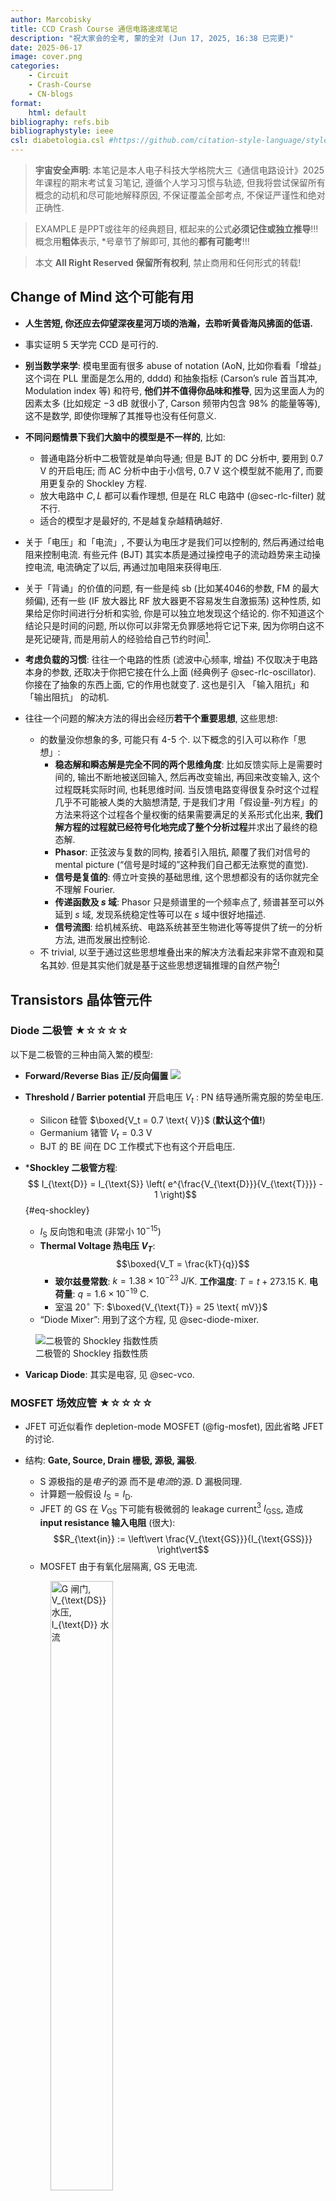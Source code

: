 ```yaml
---
author: Marcobisky
title: CCD Crash Course 通信电路速成笔记
description: "祝大家会的全考, 蒙的全对 (Jun 17, 2025, 16:38 已完更)"
date: 2025-06-17
image: cover.png
categories:
    - Circuit
    - Crash-Course
    - CN-blogs
format: 
    html: default
bibliography: refs.bib
bibliographystyle: ieee
csl: diabetologia.csl #https://github.com/citation-style-language/styles
---
```


> **宇宙安全声明**: 本笔记是本人电子科技大学格院大三《通信电路设计》2025 年课程的期末考试复习笔记, 遵循个人学习习惯与轨迹, 但我将尝试保留所有概念的动机和尽可能地解释原因, 不保证覆盖全部考点, 不保证严谨性和绝对正确性.

> EXAMPLE 是PPT或往年的经典题目, 框起来的公式**必须记住或独立推导**!!! 概念用**粗体**表示, *号章节了解即可, 其他的**都有可能考**!!!

> 本文 **All Right Reserved 保留所有权利**, 禁止商用和任何形式的转载!

## Change of Mind 这个可能有用 {#sec-change-of-mind}

- **人生苦短, 你还应去仰望深夜星河万顷的浩瀚，去聆听黄昏海风拂面的低语.**

- 事实证明 $5$ 天学完 CCD 是可行的.

- **别当数学来学**: 模电里面有很多 abuse of notation (AoN, 比如你看看「增益」这个词在 PLL 里面是怎么用的, dddd) 和抽象指标 (Carson's rule 首当其冲, Modulation index 等) 和符号, **他们并不值得你品味和推导**, 因为这里面人为的因素太多 (比如规定 $-3\text{ dB}$ 就很小了, Carson 频带内包含 $98\%$ 的能量等等), 这不是数学, 即使你理解了其推导也没有任何意义.

- **不同问题情景下我们大脑中的模型是不一样的**, 比如:
    - 普通电路分析中二极管就是单向导通; 但是 BJT 的 DC 分析中, 要用到 $0.7\text{ V}$ 的开启电压; 而 AC 分析中由于小信号, $0.7\text{ V}$ 这个模型就不能用了, 而要用更复杂的 Shockley 方程.
    - 放大电路中 $C, L$ 都可以看作理想, 但是在 RLC 电路中 (@sec-rlc-filter) 就不行.
    - 适合的模型才是最好的, 不是越复杂越精确越好.

- 关于「电压」和「电流」, 不要认为电压才是我们可以控制的, 然后再通过给电阻来控制电流. 有些元件 (BJT) 其实本质是通过操控电子的流动趋势来主动操控电流, 电流确定了以后, 再通过加电阻来获得电压.

- 关于「背诵」的价值的问题, 有一些是纯 sb (比如某4046的参数, FM 的最大频偏), 还有一些 (IF 放大器比 RF 放大器更不容易发生自激振荡) 这种性质, 如果给足你时间进行分析和实验, 你是可以独立地发现这个结论的. 你不知道这个结论只是时间的问题, 所以你可以非常无负罪感地将它记下来, 因为你明白这不是死记硬背, 而是用前人的经验给自己节约时间[^engineering].

- **考虑负载的习惯**: 往往一个电路的性质 (滤波中心频率, 增益) 不仅取决于电路本身的参数, 还取决于你把它接在什么上面 (经典例子 @sec-rlc-oscillator). 你接在了抽象的东西上面, 它的作用也就变了. 这也是引入 「输入阻抗」和 「输出阻抗」 的动机.

- 往往一个问题的解决方法的得出会经历**若干个重要思想**, 这些思想:
    - 的数量没你想象的多, 可能只有 4-5 个. 以下概念的引入可以称作「思想」:
        - **稳态解和瞬态解是完全不同的两个思维角度**: 比如反馈实际上是需要时间的, 输出不断地被送回输入, 然后再改变输出, 再回来改变输入, 这个过程既耗实际时间, 也耗思维时间. 当反馈电路变得很复杂时这个过程几乎不可能被人类的大脑想清楚, 于是我们才用「假设量-列方程」的方法来将这个过程各个量权衡的结果需要满足的关系形式化出来, **我们解方程的过程就已经符号化地完成了整个分析过程**并求出了最终的稳态解.
        - **Phasor**: 正弦波与复数的同构, 接着引入阻抗, 颠覆了我们对信号的 mental picture (“信号是时域的”这种我们自己都无法察觉的直觉).
        - **信号是复值的**: 傅立叶变换的基础思维, 这个思想都没有的话你就完全不理解 Fourier.
        - **传递函数及 $s$ 域**: Phasor 只是频谱里的一个频率点了, 频谱甚至可以外延到 $s$ 域, 发现系统稳定性等可以在 $s$ 域中很好地描述.
        - **信号流图**: 给机械系统、电路系统甚至生物进化等等提供了统一的分析方法, 进而发展出控制论.
    - 不 trivial, 以至于通过这些思想堆叠出来的解决方法看起来非常不直观和莫名其妙. 但是其实他们就是基于这些思想逻辑推理的自然产物[^math]!

[^engineering]: 有些数学家对工程学嗤之以鼻的原因本质上是对「经验主义」的怀疑.

[^math]: 这一点在纯数上尤为明显.

## Transistors 晶体管元件

### Diode 二极管 ★☆☆☆☆

以下是二极管的三种由简入繁的模型:

- **Forward/Reverse Bias 正/反向偏置**
    ![](diode-bias.jpg)

- **Threshold / Barrier potential** 开启电压 $V_t$ : PN 结导通所需克服的势垒电压.
    - Silicon 硅管 $\boxed{V_t = 0.7 \text{ V}}$ (**默认这个值!**)
    - Germanium 锗管 $V_t = 0.3 \text{ V}$
    - BJT 的 BE 间在 DC 工作模式下也有这个开启电压.

- ***Shockley 二极管方程**: $$ I_{\text{D}} = I_{\text{S}} \left( e^{\frac{V_{\text{D}}}{V_{\text{T}}}} - 1 \right)$${#eq-shockley}
    - $I_{\text{S}}$ 反向饱和电流 (非常小 $10^{-15}$)
    - **Thermal Voltage 热电压 $V_T$**: $$\boxed{V_T = \frac{kT}{q}}$$
        - **玻尔兹曼常数**: $k = 1.38 \times 10^{-23} \text{ J/K}$. **工作温度**: $T = t + 273.15 \text{ K}$. **电荷量**: $q = 1.6 \times 10^{-19} \text{ C}$.
        - 室温 $20^{\circ}$ 下: $\boxed{V_{\text{T}} = 25 \text{ mV}}$
    - "Diode Mixer": 用到了这个方程, 见 @sec-diode-mixer.

::: {.column-margin}
![二极管的 Shockley 指数性质](shockley.jpg)
:::

- **Varicap Diode**: 其实是电容, 见 @sec-vco.

### MOSFET 场效应管 ★☆☆☆☆

- JFET 可近似看作 depletion-mode MOSFET (@fig-mosfet), 因此省略 JFET 的讨论.

- 结构: **Gate, Source, Drain 栅极, 源极, 漏极**.
    - S 源极指的是*电子*的源 而不是*电流*的源. D 漏极同理.
    - 计算题一般假设 $I_{\text{S}} = I_{\text{D}}$.
    - JFET 的 GS 在 $V_{\text{GS}}$ 下可能有极微弱的 leakage current[^leakage-current] $I_{\text{GSS}}$, 造成 **input resistance 输入电阻** (很大): $$R_{\text{in}} := \left\vert \frac{V_{\text{GS}}}{I_{\text{GSS}}} \right\vert$$
    - MOSFET 由于有氧化层隔离, GS 无电流.

    ![G 闸门, $V_{\text{DS}}$ 水压, $I_{\text{D}}$ 水流](MOSFET-Water.GIF){width=50%}

[^leakage-current]: AoN, 应该记为 $I_{\text{GSL}}$ (gate-source leakage).

- MOSFET 分类:

    ![箭头 **in** 代表 n-channel](mosfet.png){#fig-mosfet}

    - **P/N channel 通道**: 根据**沟道**类型 (不是 substrate 类型!), 空穴: P channel, 电子: N channel.
    - **Depletion/Enhancement mode 耗尽/增强型**: 默认 (**GSS**, gate-source short) 闸门的状态, 导通: depletion, 不导通: enhancement (符号上断开).
    - $V_{\text{GS}}$ 控制闸门的方法是不一样的 (@fig-mosfet):
        - P-channel D Mode: 正电压 -> 吸引 n substrate 的电子 -> 中和掉 channel 的空穴 -> 截止
        - N-channel D Mode: 负电压 -> 吸引 p substrate 的空穴 -> 中和掉 channel 的电子 -> 截止
        - P-channel E Mode: 负电压 -> 排斥 n substrate 的电子 -> 增加 channel 的空穴 -> 导通
        - N-channel E Mode: 正电压 -> 排斥 p substrate 的空穴 -> 增加 channel 的电子 -> 导通
    

- 特性:
    - 以 S 源极为基准, 我们关心 $V_{\text{GS}}, V_{\text{DS}}, I_{\text{D}}$ 三者的关系 ($I_{\text{D}}$ 曲面)
    - **Q-point** (Quiescent)[^Q-point]: 静态工作点, @fig-ID-surface 上的每个点都是 Q-point.
        - 引入 Q-point 的原因是: 半导体元件在不同的输入**变化频率**下 即使输入的数值相同, 输出会有所差别. Q-point 代表这些点都是在输入变化很慢的情况下测出来的值, 即 **DC 工作点**、稳态值.
        - 所以模拟电路有必要区分 DC 和 AC 分析, 他们是不一样的.

    ![$I_{\text{D}}$ 曲面](ID-surface.png){#fig-ID-surface width=80%}

    - **Drain curve 漏极特性曲线**: 固定闸门 $V_{\text{GS}}$ 后的 水压与水流的关系.
        - **Ohmic region 欧姆区**: 相当于固定电阻. (改变闸门可以充当可变电阻)
        - **Active region 饱和区**: 水流不变了.
        - **Breakdown region 击穿区**: 水压太大, 水管坏了.
        - **Pinch-off** 对应的点是**抛物线**.

    ![Drain curve 漏极特性曲线](drain-curve.png){width=80%}

    - **Transfer curve 转移特性曲线**: 水压足够大时水流和闸门的关系 ($I_{\text{D}}$ 曲面沿 $V_{\text{DS}}$ 轴的投影).
        - **抛物线** 关系.
        - **默认饱和电流 $I_{\text{DSS}}$**: Drain to Source current with *gate* Shorted.
        - **跨导 $g_m$** (电阻的倒数): Drain curve 的斜率, 与闸门电压有关.

    ![Transfer curve 转移特性曲线](transfer-curve.png){#fig-transfer-curve width=80%}

[^Q-point]: 这是一个典型的教科书讲不明白的问题.

### BJT 三极管 ★★★★☆

> 大写表示 DC 工作模式 (e.g., $I_{\text{E}}, \beta_{\text{DC}}$), 小写表示 AC 工作模式 (e.g., $I_{\text{e}}, \beta_{\text{ac}}$). $\tilde{I}$: phasor, $i$: 瞬时值.

#### 结构 ★☆☆☆☆

::: {layout="[75,25]"}
![](BJT.png)

![](npn.gif){width=30%}
:::

- 结构: **Base, Collector, Emitter 基极, 集电极, 发射极**.

    - **npn, pnp** 两种, 因 doping 浓度不同而*不对称* ! npn 性能更好.

- 模型及可观测参数

    - **r Parameters** (resistance): $r'_e$ (**最重要**★★★★★), $r'_b, r'_c, \alpha_{\text{ac}}, \beta_{\text{ac}}$

    ![根据 $r'_b \approx 0$ 和 $r'_c \approx \infty$ 来简化模型](r-para.png){#fig-r-para width=70%}
    - **h Parameters** (hybrid): (Omitted).

#### 性质 ★★★★★ {#sec-bjt-properties}

- 特征曲线
    - 一般都在 active region 工作区
    - $I_C$ 不一定是 $I_B$ 的 $\beta_{\text{DC}}$ 倍, 在饱和区就不行 (@fig-BJT-saturation).

::: {.column-margin}
![饱和区没有放大](BJT-saturation.png){#fig-BJT-saturation}
:::

![抽象命名来了, 看看饱和区和工作区是不是你想的那样](BJT-characteristic.png){width=90%}

- AC & DC 下都有的性质:
    - 箭头代表 **总** (E) **电流** 参考方向, 不一定是实际电流方向. 三者满足 KCL: $$\boxed{ I_{\text{E}} - I_{\text{C}} - I_{\text{B}} = 0} $${#eq-kcl}

- DC 工作模式性质:
    - $\alpha, \beta$ 参数:$$ \alpha_{\text{DC}} := \frac{I_{\text{C}}}{I_{\text{E}}} \approx 0.99, \quad h_{\text{FE}} = \boxed{\beta_{\text{DC}} := \frac{I_{\text{C}}}{I_{\text{B}}}} \approx 99$$
    - B, E 可看作导通的二极管, PN结之间存在开启电压: $$\boxed{V_{\text{BE}} = V_t \approx 0.7 \text{ V}}$$

- AC 工作模式性质:

    - 发射极动态电阻 $$\boxed{r'_e \approx \frac{V_T}{I_{\text{E}}} = \frac{25\text{ mV}}{I_E}}$$

    - $\beta$ 参数: $$ \beta_{\text{ac}} := \frac{\Delta I_{\text{C}}}{\Delta I_{\text{B}}}$$
        - 造成 $\beta_{\text{DC}} \neq \beta_{\text{ac}}$ 的原因是 $I_{\text{C}}$-$I_{\text{B}}$ 关系是曲线:

        ![DC 模式相当于全局的流形, AC 模式相当于局部的切空间](dc-ac-beta.png){width=80%}

<!-- ----------------------------------------- -->
::: {.callout-important icon=true collapse=true}
## 有关 $V_T$ 和 $V_t$
**Mental picture**: 当我们将信号输入到 BJT 的 Base 时, 几乎就是 DC 信号, 波动幅度非常小!

BJT 正常工作时, 将 BE 看作导通的二极管, 自然有电压 $V_t \approx 0.7 \text{ V}$. $r'_e$ 不能被 DC 信号感受到, 只有小信号才能感受到. 小信号需要用更精确的模型 @eq-shockley 来计算. @fig-VT-Vt 在 $V_{BE} = 0.7\text{ V}$ 处的斜率就是 $r'_e$ 的倒数:
$$
\text{slope}|_{V = 0.7\text{ V}} = \frac{I_S}{V_T} \cdot e^{\frac{V}{V_T}} = \frac{1}{r'_e}
$$

我们 利用 @eq-shockley 将 $e^{\frac{V}{V_T}}$ 用 $I_E$ 表示:
$$
\text{slope}|_{I = I_E} = \frac{I_S}{V_T} \cdot \left(\frac{I}{I_S} + 1\right) = \frac{I}{V_T} + \underbrace{\cancel{\frac{I_S}{V_T}}}_{\to 0} = \frac{1}{r'_e}
$$

求得:
$$
r'_e = \frac{V_T}{I}
$$

$I$ 就是**当前** E 上的直流电流大小!

![](VT-Vt.png){#fig-VT-Vt width=70%}
:::
<!-- ----------------------------------------- -->


#### CE, CC 与 CB

- CE (Common Emitter) 共射放大器: 
    - $A_v \gg 1, A_i \gg 1$: 电压、电流增益都很高.
    - 可以推导: Base 输入电阻 $\boxed{R_{\text{in (base)}} = \beta_{\text{ac}} r'_e}$

- CC (Common Collector) 共集放大器:
    - $A_v \approx 1$: 基本不会放大电压, 所以称为 **Emitter Follower 跟随器**.
    - $A_i \gg 1$: 用于**电流放大**, 而不用于电压放大.
    - 输入阻抗很高.

- CB (Common Base) 共基放大器:
    - $A_v \gg 1$: 电压增益 $A_v$ 很高.
    - $A_i \le 1$: 电流只会减小.
    - 输入阻抗很低.



## Network Analysis 网络分析 ★★☆☆☆

### Thevenin & Norton 定理 {#sec-thevenin-norton}

> 任何一个只有电压源、电流源和电阻的二端网络, 都可以等效为 一个有内阻的电压源 或 一个有内阻的电流源[^reason].

[^reason]: 任何线性二端网络都可以这么等效, 原因是电源的 $V$-$I$ graph 是直线! 而有内阻的 电压源 和 电流源 也是直线, 二者自由度都是 $2$, 因此相互等价.

$$
\boxed{
\begin{aligned}
V_{\text{TH}} &= V_{\text{open}} \\
I_{\text{N}} &= I_{\text{short}} \\
R_{\text{TH}} &= R_{\text{N}} = \frac{V_{\text{open}}}{I_{\text{short}}} \\
\end{aligned}
}
$${#eq-thevenin-norton}

![Thevenin 等效 和 Norton 等效](thevenin-norton.png){width=80%}

### Input & Output Impedance 输入/输出阻抗

> 一个线性网络作为负载时一定可以等效成一个电阻 (输入阻抗), 作为电源时一定可以等效成一个非理想电压源或电流源 (内阻就是输出阻抗).

- $R_{\text{in}}$ 就是该网络作为负载时两端的电压和电流之比.

### Conjugate Matching & Maximum Power Transfer 匹配负载与最大功率传输

> 阻抗匹配是一个实际中要考虑的问题, 而不是在纯理论层面上的问题, 所以会觉得有点脱节的感觉.

- **问题建模**: @sec-thevenin-norton 的结论对稳态交流电路同样适用 (见 @fig-matched-network-demo)! 任意复杂线性网络:
    - 从外面看都只是一个内阻 $\tilde{Z}_0$ 的电压源 $\tilde{V}_0$ (相当于 Thevenin 等效).
    - 看外面都是一个阻抗为 $\tilde{Z}_L$ 的负载.
    - 问: 给定工作频率[^working-freq] $\omega_0$ 和 $\tilde{V}_0$, $\tilde{Z}_0, \tilde{Z}_L$ 满足什么的时候负载热功率最大?

[^working-freq]: 注意一个匹配电路只在一个工作频率下匹配, 而不是所有频率! 而我们会看到, 匹配后的频率恰好是协振频率 $\omega_0$, 所以用 $\omega_0$ 来表示工作频率.

- 当内外阻抗互为共轭时, 称该电路**阻抗匹配**, 此时**负载热功率[^power]达到最大**. $$\boxed{\tilde{Z}_0 = \tilde{Z}_L^*}$${#eq-conj-matching}

    ![阻抗匹配时相当于只有两个一样的纯电阻](conj-match-demo.png){width=70%}

[^power]: 稳态电路功率有很多定义 (比如: 有功功率, 无功功率, 视在功率, 热功率等), 这里指**热功率**.

- **Reflection Coefficient 反射系数**: 反映了负载阻抗与源阻抗的匹配程度, omitted.

<!-- ----------------------------------------- -->
::: {.callout-note icon=true collapse=true}
## 阻抗匹配条件 @eq-conj-matching 的证明

![问题建模情景](matched-network-demo.png){#fig-matched-network-demo width=40%}

设 $\tilde{Z}_0 = R_0 + jX_0, \tilde{Z}_L = R_L + jX_L$, 负载的热功率:
$$
\begin{aligned}
P_L &= I_{\text{rms}}^2 R_L \\
&= \frac{1}{2} |\tilde{I}|^2 R_L \\
&= \frac{1}{2} \left| \frac{\tilde{V}_0}{\tilde{Z}_0 + \tilde{Z}_L} \right|^2 R_L \\
&= \frac{1}{2} \frac{|\tilde{V}_0|^2}{(R_0 + R_L)^2 + (X_0 + X_L)^2} R_L \\
\end{aligned}
$$

要 $P_L$ 最大, 分母必须最小, 显然当 $X_0 + X_L = 0$ 时即 @eq-conj-matching 时取最小.
:::
<!-- ----------------------------------------- -->

### Matching Network Design 匹配网络设计 {#sec-matching-network-design}

> 有很多种匹配网络可供选择: $\pi, T$ 形网络等, 本文只考虑 $T$ 形网络. 本章重度依赖 @sec-q-factor-1st-order 的结论.

- 问题描述: 给定 纯电阻内阻 $R_0$ 的交流电源 $V_0$ 和 纯电阻负载 $R_L$, 在它们中间设计一个 $T$ 形网络使阻抗匹配.
    - 既然是设计匹配网络, 就不能用纯电阻了 (@fig-matching-wrong-design), 不然能量白白消耗掉了, 只能用**纯电抗 $X$ 元件** ($X_p, X_s$ 都可以是 $L$ 或 $C$, 一般串联的用 $L$, 并联的用 $C$), 它们只储能, 不耗能.

:::{.column-margin}
![谁教你这样设计网络的?](matching-wrong-design.png){#fig-matching-wrong-design}
:::

![根据 $R_0, R_L$ 的大小结合 @eq-q-factor-serial-parallel-conversion 的结论要设计成不同的 $T$ 形网络](matching-right-design.png){#fig-matching-right-design width=90%}

- 解法: ★★★★★
    - **根据 $R_0, R_L$ 的大小选择网络类型**: 见 @fig-matching-right-design.
    - **用电阻之比算 $Q$**: @eq-q-factor-serial-parallel-conversion 的第一个公式.
    - **再用 @fig-Q-factor-1st-order 的两个公式得出 $X_s, X_p$**.
    - **最后用 $X_s, X_p$ 计算出 $L, C$ 的值**: 一般串联的用 $L$, 并联的用 $C$.
        

<!-- ----------------------------------------- -->
::: {.callout-note icon=true collapse=true}
## EXAMPLE: 匹配网络设计
![题目描述](matching-example-problem.png){width=80%}

![设计图, $R_{-}, R_{+}$ 对应 $R_0, R_L$](matching-example-network.png){width=40%}

![计算电抗和其对应的 $L, C$ 值](matching-example-calculation.png){width=80%}
:::
<!-- ----------------------------------------- -->


## Amplifier Circuit 放大电路分析 ★★★★☆

### 分析纲领 ★★★★★

> 一个放大电路对 DC 和 AC 的作用是单独的, 我们先分开分析, 实际上的情况是两个分析结果的叠加!

::: {.column-margin}
![电容通交隔直](capacitor-mental-picture.jpg)
:::

- DC 和 AC 的情况下, 放大电路的等效电路是不一样的.

- 我们只需要考虑**等效电路**, 电容和电感在等效电路中是不存在的.

    - **DC 分析**: 
        - 电容开路, 电感短路[^ideal-CL].
        - 画 **Thevenin 等效电路**

            ![DC等效电路 及其Thevenin等效](Theveninising.png){#fig-Theveninising}

    - **AC 分析**:
        - 电容短路, 电感开路.
        - $V_{\text{CC}}$ 相当于接地 (任何不变的信号都相当于接地)
        - 电压、电流默认取 RMS $V_{\text{rms}}$ 计算 (峰值也行其实), $\boxed{V_p = \sqrt{2} V_{\text{rms}}}$
        - **Bypass Capacitor**: 与某个电阻 $R$ 并联的电容, 使得交流信号在至少 $f_{\min}$ 频率下看起来无阻抗, $C$ 必须足够大 ($X_C$ 必须足够小): $$\boxed{X_C \le \frac{R}{10}}$$ 

    - 将等效电路中的 BJT 换成 @fig-r-para (b) 中的模型, 然后当作正常电路分析即可.

[^ideal-CL]: 理想电容记为 $C_{\infty}$, 理想电感记为 $\text{RFC}$ (Radio Frequency Choke).

- 最后 DC 和 AC 的结果叠加起来, 注意 **这时候 $V_{\text{CC}}$ 不能接地了**[^ce-180], 所有元件都正常. 

[^ce-180]: 特别是在分析为什么 Common Emitter 相位是 180 度的时候, $V_\text{C} = V_{\text{CC}} - I_\text{C} R_\text{C}$, $$V_B \uparrow \implies I_B \uparrow \implies I_C \uparrow \implies V_\text{C} \downarrow$$


<!-- ----------------------------------------- -->
::: {.callout-note icon=true collapse=true}
## EXAMPLE: Thevenin 等效电路

![求解 @fig-Theveninising](dc-example.png)

@fig-Theveninising 中 $A$ 点电压不能直接分压求解! 虽然 $I_{\text{A}}$ 很小: $$ V_A \neq \frac{R_2}{R_1 + R_2} V_{\text{CC}}$$

要用 Thevenin 等效电路求解!
:::
<!-- ----------------------------------------- -->

<!-- ----------------------------------------- -->
::: {.callout-note icon=true collapse=true}
## EXAMPLE: Bypass Capacitor 大小的计算
![Bypass Capacitor 大小的计算](bypass-capacitor.png)
:::
<!-- ----------------------------------------- -->



<!-- ### Common Emitter (CE) 共射放大器 -->


## Mixer Circuit 混频电路 ★★★☆☆

- 目的: 其实就是完成了**调制和解调**的时候将两个正弦信号 $v_1, v_2$ 乘在一起的过程
    - $v_1 = V_1 \cos(\omega_1 t), v_2 = V_2 \cos(\omega_2 t)$
    - 一般要结合滤波器保留需要的频率成分 (上边带  $\omega_1 + \omega_2$ 或 下边带 $|\omega_1 - \omega_2|$, 为了区分 **Rejection 滤波**, 姑且叫做 **"Second" 滤波**[^second]).
- 由于产生了新的频率成分, 需要引入二极管之类的**非线性元件**.

[^second]: 我自己起的名字, 只是因为他在 Rejection 滤波器之后.

### Common Mixer 常见混频器 {#sec-common-mixer}

#### Diode Mixer 二极管混频器 {#sec-diode-mixer}

![](diode-mixer.png){#fig-diode-mixer width=60%}

- @fig-diode-mixer 1 点电压 $V_1 = (v_1+v_2)/2$, 相当于两个交流电压源 $v_1, v_2$ 串联.
- Diode Mixer 要求 $v_1, v_2$ 很小 (所以 $i_D$ 也很小), 二极管要用 **Shockley 方程** 来建模!
- 由 Taylor 展开 Shockley 方程, $i_D$ 有 $v_D, v_D^2, v_D^3, \cdots$ 成分, 分别对应:
    - 一次谐波: $\omega_1, \omega_2$
    - 二次谐波: $2 \omega_1, 2 \omega_2, \omega_1 + \omega_2, |\omega_1 - \omega_2|$
    - 更高次谐波 ...

::: {.column-margin}
![二极管混频器输出的频谱](diode-freq.png)
:::

#### BJT & JFET Mixer 晶体管混频器

![以 BJT Mixer 为例](BJT-mixer.png){#fig-bjt-mixer width=60%}

- BJT 的 B, E 间其实是隐藏的二极管 (见 @sec-bjt-properties)
- BJT Mixer 自带放大效果 (输出的电流可以比较大).
- @fig-bjt-mixer 的 $L, C$ 是带通滤波器 (**"Second" 滤波**)
- 若换成 JFET Mixer, 不再满足 Shockley 方程, 而是 Transfer curve 的**二次关系** (@fig-transfer-curve), 没有高次谐波成分了, nice!

#### Dual-Gate MOSFET Mixer 

(Omitted)

#### Diode Ring Modulator 环形调制器 {#sec-ring-modulator}

![环形调制器输入 $e_i$ 输出 DSB-SC 调制信号, 载波一般用矩形波](Ring-modulator.png){width=70%}

### Image Frequency 镜像频率 {#sec-image-frequency}

- 混频器输出的二次谐波里的 $|\omega_1 - \omega_2|$ 项不仅有希望的 $f_{\text{RF}}$ 频率, 还有可能存在的 **镜像频率** $f_{\text{image}}$.

- **Image frequency rejection**: 当我们 mixing 后需要保留 $|\omega_1 - \omega_2|$ 成分时, 我们不希望受到 $f_{\text{image}}$ 的干扰, 所以加一个 BPF 来滤掉它 (@fig-rejection-filter)

::: {.column-margin}
![Rejection 滤波器例子](rejection-filter.png){#fig-rejection-filter}
:::

![用带通滤波器滤掉可能存在的镜像频率, 定量分析见 @sec-rlc-rejection-filter, $\omega_{\text{IF}}$ 见 @sec-heterodyne](image-rejection.png){#fig-image-rejection width=60%}

## RLC 电路作为滤波器 {#sec-rlc-filter}

> 这门课中 含有 RLC 这个电路整体的地方包括: **Image Rejection 滤波器, 振荡器的反馈电路, PLL 的 loop filter 低通滤波**, 我们单独来看一看.

> **High Frequency Effects/Parasitic Effects 高频/寄生效应**: $R, L, C$ 元件甚至导线在高频时表现不再理想, 都有了**寄生电容**和**寄生电感**. 但这超出了电路的集总 (lumped) 假设, 一般不讨论.

:::{.column-margin}
![$L$ 在高频下变成 $RLC$ 电路了](parasitic-effect.png)
:::

### Resonance 协振

- **Tank circuit**: 并联 $LC$ 电路中是有储存的能量的, 所以称为 Tank.

- **Flywheel effect**: $LC$ 电路中 $L$ 和 $C$ 之间有能量交换 (用弹簧振子类比, 弹性势能和动能之间的交换).

- 协振时 $LC$ 串联电路相当于短路, $LC$ 并联电路相当于断路. 即电路表现为**纯电阻**, 即: $$\boxed{\Im{(Z)} = 0, \quad \text{or } \Im{(Y)} = 0}$$

    - 对 $LC$ 电路, $$\Im (Z) = \Im \left(\frac{1}{Cj\omega_0} + Lj\omega_0\right) = 0 \implies \boxed{\omega_0 = \sqrt{\frac{1}{CL}}}$${#eq-resonance}
    - 对 $RLC$ 电路 (@fig-RLC-resonance), 算 $Y$ 更方便: $$\Im (Y) = \Im \left(\frac{1}{R + Lj \omega_0} + Cj \omega_0\right) = 0 \implies \omega_0 = \sqrt{\frac{1}{CL}-\frac{R^2}{L^2}}$$

:::{.column-margin}
![对于 $Q>10$ 的 $RLC$ 电路可以忽略 $R$](RLC-resonance.png){#fig-RLC-resonance}
:::

### Q-factor 品质因数

> Q-factor 在一阶系统和二阶系统都有定义, 但不太一样. 先是在二阶系统上定义, 再**形式化**地迁移到了一阶系统上.

#### 二阶系统 ($C, L$ 都存在)

> Q-factor 衡量了一个二阶电路的滤波品质. $Q$ 越大, 滤波器的频率选择性越好.

:::{.column-margin}
![$Q$ 越大, 滤波器的频率选择性越好](Q-factor-demo.png)
:::

- **Dissipation** $D := 1/Q.$

- 等价定义(或推论):
    - 二阶系统 (如弹簧振子模型) **在共振(协振 resonance)条件下** ($\omega_0$), 系统储存的能量与一个周期内消耗的能量 (在 $R$ 上) 之比, 的 $2\pi$ 倍: $$ Q := 2\pi \cdot \frac{ \text{Energy stored}}{\text{Energy dissipated in one period}}$$ 这是其定义式, 但不会用它来计算, 可以由这个式子推出所有以下结论:
    - 串联协振 (记忆: 串联电流主导, $R$ 在分母, $R$ 越大越耗能, $Q$ 越小): $$ \boxed{Q = \frac{\omega_0 L}{R} = \frac{1}{\omega_0 C R}}$${#eq-serial-Q} 并联协振 (记忆: 并联电压主导, $R$ 在分子, $R$ 越大泻能越慢, $Q$ 越大): $$ \boxed{Q = \frac{R}{\omega_0 L} = \omega_0 C R}$${#eq-parallel-Q} 这两个式子在 @sec-q-factor-1st-order 被形式化地迁移到了一阶系统上, 在匹配网络设计 (@sec-matching-network-design) 中频繁用到!
    - 不管串/并联协振, $Q$ 都可由 中心频率和 $-3\text{ dB}$ 带宽之比来表示 : $$\boxed{Q = \frac{\omega_0}{\Delta \omega}}, \Delta \omega = \omega_2-\omega_1, \quad \text{when } 20\lg|H(\omega_{1,2})| = -3\text{ dB}$${#eq-q-center-over-bandwidth}
    - $\omega_0$ 是 $\omega_1$ 和 $\omega_2$ 的几何平均: $$\boxed{\omega_0^2 = \omega_1 \omega_2}$$ 但是实际上很接近算数平均, 所以可以这样算截止频率 $\omega_1, \omega_2$: $$ \begin{cases} \omega_1 &\approx \omega_0 - \frac{\Delta \omega}{2} \\ \omega_2 &\approx \omega_0 - \frac{\Delta \omega}{2}\end{cases}$$

        ![$\omega_0$ 是 $\omega_1$ 和 $\omega_2$ 的几何平均, 但计算时可用算数平均来近似计算](RLC-BPF.png){width=60%}

:::{.column-margin}
「半功率」点 $-3\text{ dB}$ 对应的 $\omega$ 叫 **截止频率**, $|H|^2 = 0.5$.
:::

#### 一阶系统 ($RC$ 或 $RL$ 电路) {#sec-q-factor-1st-order}

> 直接将 @eq-serial-Q 和 @eq-parallel-Q 的 $\omega_0$ **形式化**地替换成当前的频率 $\omega$, 所以一阶电路的 $Q$ 不再固定, **跟工作频率有关**.

![电容和电感可以进一步抽象为纯虚数的电抗 $X$, $s, p$ 代表 series, parallel](Q-factor-1st-order.png){#fig-Q-factor-1st-order width=80%}

- **Serial-Parallel Conversion**
    - **动机**: @fig-Q-factor-1st-order 中两种电路的总体来说就是一个阻抗 $Z_s, Z_p$, **给定频率 $\omega$**, $R_s, R_p$ 和 $X_s, X_p$ 要满足什么条件他们可以完全等效? i.e., $Z_s = Z_p$.
    - **结论**: 等效时, **并联**的电阻和电抗都要大一些:
        $$
        \boxed{
        \begin{aligned}
        \frac{R_p}{R_s} &= 1+Q^2 \\
        \frac{X_p}{X_s} &= 1+\frac{1}{Q^2}
        \end{aligned}}
        $${#eq-q-factor-serial-parallel-conversion}

<!-- ----------------------------------------- -->
::: {.callout-note icon=true collapse=true}
## @eq-q-factor-serial-parallel-conversion 的推导

@fig-Q-factor-1st-order 中串联和并联的阻抗 $Z_s, Z_p$ 为:
$$
\begin{aligned}
Z_s &= R_s + j X_s \\
\frac{1}{Z_p} &= \frac{1}{R_p} + \frac{1}{j X_p}
\end{aligned}
$$

令 $Z_s = Z_p$, 实部与虚部分别相等, 再代入 @fig-Q-factor-1st-order 中的公式 (由于等效, 串联和并联的电路的 $Q$ 肯定一样, $Q \equiv \frac{X_s}{R_s} = \frac{R_p}{X_p}$) 即可:
$$
\begin{aligned}
&\frac{1}{R_s + j X_s} = \frac{1}{R_p} + \frac{1}{j X_p} \\
\implies &\frac{R_s - jX_s}{R_s^2 + X_s^2} = \frac{1}{R_p} - j \frac{1}{X_p} \\
\implies &\begin{cases} \Re = \frac{R_s}{R_s^2 + X_s^2} = \frac{1}{R_p} \implies \frac{R_p}{R_s} = 1 + \frac{X_s^2}{R_s^2} = 1 + Q^2 \\ \Im = \frac{X_s}{R_s^2 + X_s^2} = \frac{1}{X_p} \implies \frac{X_p}{X_s} = 1 + \frac{R_s^2}{X_s^2} = 1+\frac{1}{Q^2} \end{cases}
\end{aligned}
$$
:::
<!-- ----------------------------------------- -->


### RLC 电路作为 Image Rejection 滤波器 {#sec-rlc-rejection-filter}

将 @fig-rejection-filter 作为一个整体, 其 admittance ([导纳](https://en.wikipedia.org/wiki/Admittance)) $Y$ 跟输入频率有关, 算出来是:
$$
\boxed{
|Y| = Y_0 \sqrt{1+(\delta Q)^2}
}
$$
其中 $Y_0$ 是电路在协振 $\omega_0$ 时的导纳. $\delta := \frac{\omega}{\omega_0} - \frac{\omega_0}{\omega}$, $Q$ 是品质因数.

给 $a, b$ 输入相同的电流 phasor $\tilde{I}$, $\tilde{V}_{ab}$ 的长度代表了滤波后的电压信号振幅, 由 $|\tilde{V}_{ab}| = |\tilde{I}| / |Y|$ 知: 滤波器的输出**反比**于 $|Y|$. 

以 $\omega_0$ 点为参考, 定义滤波器在 @fig-image-rejection 的 任意频率 $\omega$ 上的 **attenuation** $|A_r|$ 为 (一般还要化成 $\text{dB}$ 单位):
$$
\boxed{
|A_r| := \left|\frac{\tilde{V}_\omega}{\tilde{V}_{\omega_0}}\right| = \frac{Y_0}{Y} = \frac{1}{\sqrt{1+(\delta Q)^2}}
}
$$

<!-- ----------------------------------------- -->
::: {.callout-note icon=true collapse=true}
## EXAMPLE: RLC Rejection 滤波器 attenuation 的定量分析

![](RLC-rejection-example.png)
:::
<!-- ----------------------------------------- -->

### RLC 电路作为振荡器的反馈电路 ★★★★★ (See @sec-design-positive-feedback) {#sec-rlc-oscillator}

#### Phase-shift oscillator 只有 $RC$ 的反馈

> @fig-phase-shift-osc-struct 结构的振荡器输出的中心振荡频率 $$\boxed{\omega_0 = \frac{1}{\sqrt{6}RC}}$${#eq-pso-omega0}

![Phase-shift oscillator 的反馈电路结构](Phase-shift-osc-struct.png){#fig-phase-shift-osc-struct width=80%}


<!-- ----------------------------------------- -->
::: {.callout-note icon=true collapse=true}
## @eq-pso-omega0 推导过程

![Phase-shift oscillator 的中心频率的推导过程](Phase-shift-osc-derive.png){#fig-phase-shift-osc-derive}

注意: **不能用三个 $RC$ LPF 的连级来计算!**, 因为每加一个 $RC$ 就相当于加了负载 (这个思想见 @sec-change-of-mind), 会影响之前的电路的滤波性质:

![加 Buffer 才能用连级的思想](RC-with-buffer.png)

:::
<!-- ----------------------------------------- -->


<!-- ----------------------------------------- -->
::: {.callout-note icon=true collapse=true}
## EXAMPLE: 用 @eq-pso-omega0 来计算输出频率

![](phase-shift-osc-calculation.png)
:::
<!-- ----------------------------------------- -->

#### Tapped network 含 $RLC$ 的反馈 {#sec-tapped-network}

> **Tapped network**: 一个电路从中间某两个部分引出两条线[^tap] (称为 "tap") 分别作为输入和输出后形成的二端网络.

[^tap]: 比如滑动变阻器的滑片可称为 "tap".

::: {.column-margin}
![Tapped network 例子](tapped-network.png){#fig-tapped-network}
:::

- 根据所用的不同 Tapped network (@fig-tapped-network), 给振荡器起了不同名字 (仅仅是起个名字): **Hartley, Colpitts, Clapp**, etc.

- **这里题目一般只会叫你算中心频率 $\omega_0$, 只要将他给的电路进行 AC 等效, 然后与 @fig-osc-feedback 进行对比找出 $\beta(s)$ 的部分, 这个部分是一个 $LC$ 协振电路, 是一个 BPF, 所以其协振频率就是振荡器的输出频率 $\omega_0$![^omega0]**

[^omega0]: 这也是为什么协振频率和振荡器的输出频率是都用 $\omega_0$ 表示的原因.

<!-- ----------------------------------------- -->
::: {.callout-note icon=true collapse=true}
## EXAMPLE: 找出下面振荡器的反馈部分 并算出其输出频率

::: {layout="[50,50]"}
![Hartley: $\omega_0 = 1/\sqrt{(L_1+L_2)C}$](Hartley1.png){width=90%}

![Hartley: 跟左边一样](Hartley2.png){width=90%}
:::

![Colpitts: $\omega_0 = 1/\sqrt{[C_1C_2/(C_1+C_2)]L_1}$](Colpitts.png){#fig-Colpitts width=60%}

注意上面的 BJT 的 Base 上并不是没有输入, 而是省略了正向开启电压提供电路.
:::
<!-- ----------------------------------------- -->

### $RC$ 电路作为 PLL 的 Loop Filter {#sec-rc-pll}

::: {.column-margin}
![$RC$ 低通滤波器](RC-filter.png){#fig-rc-filter}
:::

- @fig-rc-filter 的传递函数为: $$F(s) = \frac{1}{1+RCs}$$ 其 **截止频率** $\omega_p$ 来自「半功率」点: $$|F(s)|^2 = \frac{1}{1+(RC\omega_p)^2} = \frac{1}{2} \implies \boxed{\omega_p = \frac{1}{RC}}$$





## Oscillator Circuit 振荡器 ★★★☆☆

> 程序的执行需要时钟, 我们需要一个电路, 它可以**自发持续稳定** (而不是像 $LC$ 电路被动地) 地输出一个周期信号 (e.g., 正弦波), 称为**振荡器**. 如果频率还能调整的话就更好 (VCO, Voltage Controlled Oscillator).

### 电路振荡要满足的条件

![用正反馈来产生自发振荡, 振荡的根源在于内部的热噪声](positive-feedback.png){#fig-osc-feedback width=70%}

- 为什么会自发震荡? (热噪声见 @sec-noise)
    - **热噪声不可避免**
    - **热噪声为白噪声 (频谱中含有所有的频率)**, 通过线性系统有制造出任意想要的频率的潜力.
    - 我们希望小噪声在正反馈系统里不断被「放大」[^amp] (用 $A(s)$), 而且能够筛选出我们想要的频率 $\omega_0$ (用 $\beta(s)$, $\omega_0$ 是振荡器的自发频率, 称为**中心频率或工作频率**, 是反馈 $LC$ 电路中的协振频率).

- **Barkhausen Stability Criterion 巴克豪森准则**: @fig-osc-feedback 要振荡, 必须满足 (但不保证振荡):
$$
\boxed{
\begin{cases} |A \beta| \ge 1 \\ \angle (A \beta) = 0 \end{cases}
}
$$

<!-- ----------------------------------------- -->
::: {.callout-note icon=true collapse=true}
## Barkhausen 准则的理解
一个小噪声在 $\omega$ 频点每经过一次系统回来后都被「放大」了:
$$
H(j \omega) = A(j \omega) \beta(j \omega)
$$

那这个信号一遍又一遍经过系统出来以后被「放大」了:
$$
1 + H(j \omega) + H(j \omega)^2 + H(j \omega)^3 + \cdots 
$${#eq-geometric-series}

这是一个等比数列, 要想震荡, 这个值一定不能收敛, 也就是公比不能太小:
$$
|H(j \omega)| \ge 1
$$

另外回来的相位必须跟原来同向 (相位差是零, $\angle(A \beta) = 0$), 不然 @eq-geometric-series 的每一项就会均匀分布在复平面上, 会被平均掉.

真实的过程就是 @eq-geometric-series 的求和是很快地一项一项求和 (因为**反馈是需要时间的**, 如果反馈不需要时间就不会震荡了, 如果宇宙是计算机的话, 直接 run time error), 如果发散的话就一直来回变化怎么也停不下来, 也就是在时间上震荡, 如果我们直接列方程求解的话是想一步到位求出稳态 (见 @sec-change-of-mind), 但是它收敛不了, 最后的结果就是无穷大.

如果我们要输出固定的频率的话, 只需要在反馈的过程中让 $\beta(s)$ 筛选出我们想要的频率就行了 (BPF). 
:::
<!-- ----------------------------------------- -->


[^amp]: 在 @sec-change-of-mind 中我们提到过「信号是复值的」, 这意味着「放大」这个词不一定代表指数增长的信号, 也代表正弦信号, 指数信号和正弦信号的在复数看来本质是一样的.

### 设计正反馈电路 {#sec-design-positive-feedback}

> 现在要设计 @fig-osc-feedback 中的反馈电路 $\beta(s)$, 目标是要跟 $A(s)$ 一起满足 Barkhausen 准则, 而且要滤出所需震荡频率 $\omega_0$. 简单起见, 就用 $LC$ 电路吧.

- 这个正反馈电路可以只含有 $RC$ 元件, 也可以利用 $RLC$ 的协振, 所有内容见 @sec-rlc-oscillator.

### VCO (Voltage Controlled Oscillator) 电压控制振荡器 {#sec-vco}

> VCO 接收一个电压[^voltage-notation] $V_o$, 输出一个频率与之 近似线性 的周期信号.

[^voltage-notation]: Notation 开始变得抽象了, 用 $V_o$ 是因为 PLL 里面 VCO 的输入是 LPF 的输出, 所以用 out.

:::{.column-margin}
![VCO 输入输出近似线性 (见 @eq-vco-linear)](VCO-plot.png){#fig-VCO-plot}
:::

- **Varicap (Varactor) diode 可变电容**: 这种电容的电容值 $C_D$ 可通过外界输入的电压 $V_D$ 来调节 ($C_0 \approx 18\text{ pF}$ 是 $V_D$ 等于零的电容值): $$\boxed{C_D = \frac{C_0}{\sqrt{1 + \frac{|V_D|}{0.5}}}}$$
    - VCO 就是用了 varicap diode 的自发 oscillator, 通过输入电压, 改变电容值, 进而通过 @eq-resonance 改变振荡频率.

[^gain]: 开始 AoN 了, 如果 VCO 的输入是电压, 输出是正弦波, 增益应该是输出比输入, 但 $K_O$ 的定义中输出好像变成了频率而不是信号值本身了. 这样的 AoN 在 PLL 中很多, 要注意说增益的时候输入、输出「被隐性地认为」到底什么: 信号值, 频率还是相位?!



### PLL (Phase Locked Loops) 锁相环 ★★★★★

> 锁相环可以看作 VCO 的应用, 它接收一个周期信号, 输出一个与之相位同步 (当然频率也要一样) 的周期信号 (正弦波或方波)[^meaning].

[^meaning]: 这样做看起来没啥意义? 其实可以改装 PLL 造出电脑里那么高的时钟频率发生器, 也可以让单片机的定时器可以定到宇宙毁灭. (用 frequency multipler 的连级! 见 @fig-PLL-freq-mult 和 @fig-CO-modulator).

:::{.column-margin}
![PLL 甚至可以把 frequency divider 变成 frequency multipler](PLL-freq-mult.png){#fig-PLL-freq-mult}
:::

![PLL 都有的结构, LPF 也叫 **Loop Filter**](PLL-struct.png){#fig-PLL-struct width=70%}

- PLL 工作的几个阶段 Stages:
    - **Free running**: 没有输入, PLL 也会有输出, 频率是 VCO 的中心频率 $\omega_0$.
    - **Capture**: 突然输入一个周期信号, 只有当这个信号的频率接近 $\omega_0$ 时 (具体来说, 要在 **Capture range 捕获范围**内, 见 @fig-capture-lock-range), 输出才能锁定到输入.
    - **Lock**: 输出锁定到输入. 而且我们可以改变输入频率, 但是不能超过 **Lock range 锁定范围** (大于捕获范围!), 不然失去锁定.

:::{.column-margin}
![PLL 的锁定范围大于捕获范围](capture-lock-range.png){#fig-capture-lock-range}
:::

- @fig-PLL-struct 中模块的细节[^AoN-again]:
    - **Phase Detector 鉴相器 (PD)**: 输入两个周期信号 ($v_i(t), v_{\text{osc}}(t)$), 输出他们的某种运算后的信号 $v_{\varphi}(t)$ (一般是乘积 (用 Mixer), 或 $XOR$)
        - **Phase Detector Gain 鉴相器增益[^pdg]**: $$\boxed{V_o = \textcolor{green}{{K_D}} \Delta \varphi}$${#eq-pd-gain}
        - $K_D$: 增益, $\Delta \varphi$: PD 输入的两路信号的相位差.
    - **Loop Filter 低通滤波器**: 对 $v_{\varphi}(t)$ 进行平滑 (滤波), 变成近似直流信号 $V_o$, 这个电压反应了 $v_i(t)$ 和 $v_{\text{osc}}(t)$ 的相位差. (具体电路见 @sec-rc-pll)
    - **VCO**
        - **Frequency sensitivity (gain) 频率灵敏度 (增益)[^gain]**: $$\boxed{\omega_{\text{osc}} = \omega_0 + \textcolor{green}{K_O} V_o}$${#eq-vco-linear}
        - $K_O$: 频率灵敏度
        - 输入为 $0$ 时也有频率 $\omega_0$ (@fig-VCO-plot).
    - **Loop Gain 总增益**: $$\boxed{\textcolor{green}{{K_V}} := \textcolor{green}{{K_D K_O}}}$$
        

[^AoN-again]: 抽象 Notation 来了, 大家坐稳.

[^pdg]: 准确来说应该是 PD 和 LPF 的组合增益. 这个组合的输入「被隐性地认为」是相位差 (而不是输入信号本身), 输出就是正常的电压.



#### 4046 PLL

![4046 PLL 是一种只能输入和输出**方波**的锁相环 (因为用了 $XOR$ 做 PD)](PLL4046.png){#fig-PLL4046 width=80%}

- @fig-PLL4046 中的VCO 增益可以通过 $C_1, R_1, R_2$ 来调节:
    - 为了正常工作, 必须满足[^crr]: $\boxed{100\text{ pF}\le C_1 \le 100\text{ nF}, 10\text{ k}\Omega \le R_{1,2} \le 1\text{ M}\Omega}$
    - @fig-PLL4046 VCO 的 `in` 的电压 和 `out` 的频率分别对应 @fig-VCO-plot 中的 $V_0$ 和 $\omega_{\text{osc}}$. 调整 $C_1, R_1, R_2$ 也可以改变[^omega-f] $\omega_{\min}$ 和 $\omega_{\max}$: 
        $$
        \boxed{
        \begin{aligned}
        \omega_{\min} &= \frac{1}{R_2(C_1 + 32\text{ pF})} \\
        \omega_{\max} - \omega_{\min} &= \frac{1}{R_1(C_1 + 32\text{ pF})}
        \end{aligned}
        }
        $$

[^crr]: 这 sb 玩意儿都要背, 真是佛了.

[^omega-f]: ppt 上写的是 $f$ 而不是 $\omega$, 但用 $f$ 明显单位不对啊, 牛魔的.


## Modulation & Demodulation 调制解调 ★★★★★

> **Modulation 调制**是用某个高频 (e.g., $1\text{ GHz}$) 的 **carrier 载波信号** 的某个特性 (幅度, 频率, 相位) 来表示一个低频  ($200\sim 3\text{ kHz}$) 的 **intelligence / message 信息信号** 的过程.

- 不调制的问题:
    - 信号频率都相近, 信号间会 interference 干扰.
    - 低频信号传输需要几千米长的天线

- ***!!!!!!!!!!!!!!!!!! Notation 符号声明 !!!!!!!!!!!!!!!!!!***
    - **Intelligence 信息信号**[^modulating]: $e_i = E_i \cos(\omega_i t)$ (若不是正弦信号, 则约定 $E_i := |\min(e_i)|$, 调制指数要用.)
    - **Carrier 载波信号**[^carrier]: $e_c = \cos(\omega_c t)$
    - **Modulated 调制 (后的) 信号**: $e$

[^carrier]: 这里用 normalized 归一化的载波信号, PPT 上是 $e_c = E_c \cos(\omega_c t)$, 但是后面乘载波的时候又用的是 $\cos(\omega_c t)$, 回字的四种写法, 研究这个没有意义.

[^modulating]: 注意跟 modulated 调制 (前的) 信号区分开来.


### AM 调幅

> AM 调制的信息在调制信号的幅度里面. 而且有很多种 AM 的方法[^am-method]: **DSB-SC, DSB-WC, SSB, VSB**, etc.

[^am-method]: Abbr. Double/Single/Vestigial (残留) Sideband- Suppressed/With Carrier.

#### AM 方法1: DSB-SC

<!-- ----------------------------------------- -->
::: {.callout-note icon=true collapse=true}
## DSB-SC 调制框图古早笔记

![DSB-SC 调制框图 (省略所有放大器)](DSB-SC.jpeg){#fig-dsb-sc}
:::
<!-- ----------------------------------------- -->

- @fig-dsb-sc 中的乘法器一般用 **Ring Modulator 环形调制器** (见 @sec-ring-modulator).
    - 生成 SC 调制信号的调制器都叫 **Balanced Modulator 平衡调制器**, Ring Modulator 是 Balanced Modulator 的一种.


#### AM 方法2: DSB-WC

> 目标: 调制信号的 **包络** 要能还原原始信息信号的波形.

![DSB-WC 调制框图 (省略所有放大器)](DSB-WC.png){#fig-dsb-wc}

- DSB-WC (Double Sideband With Carrier) 调制出来的信号: $e(t) = (e_i(t) + E_c) \cdot e_c(t)$

- **Modulation Index 调制指数**[^index]: (见 @fig-dsb-wc 红色框框, $E_i$ 的定义见符号声明!) $$\boxed{m_a := \frac{E_i}{E_c}}$$
    - **Under-modulation**: $m_a \le 1$, 有效的调制.
    - **Over-modulation**: $m_a > 1$, 包络会被削顶, 无法还原原始信息信号的波形.

[^index]: 这是一个典型的工程上一拍脑袋想出来的鸡肋度量, 三种调制都有这个概念, 但都不能用统一起来, 极不富有美感. 但根据 [Wiki](https://en.wikipedia.org/wiki/Frequency_modulation#Modulation_index) 的说法: "The modulation index indicates by how much the modulated variable varies around its unmodulated level", 还是有点道理的.

:::{.column-margin}
![不同的调制指数](mod-index.gif)
:::

- **Transmitted Power 传输功率**: 当 $e_i$ 为正弦信号 (a.k.a. 单音信号) 时我们有: $$\boxed{P_t = P_c \left(1 + \frac{m^2}{2} \right)}$${#eq-am-power}
    - 载波信号的功率 $P_c = E_c^2/2$
    - **传输载波的功率至少占了 $2/3$** ($m = 1$ 时).
    - 若将 $e_c$ 和 $e$ 功率信号分别接到天线 (视为一个电阻 $R$) 上, 分别产生了电流 $I_c, I_t$. 由 $P = I^2 R = V^2/R$ 知, 功率大的信号 $e_c$ 产生了更大的电流和电压 (正比于幅值 $E$): $$\boxed{I_t = I_c \sqrt{1 + \frac{m^2}{2}}, \quad E_t = E_c \sqrt{1 + \frac{m^2}{2}}}$$

<!-- ----------------------------------------- -->
::: {.callout-note icon=true collapse=true}
## @eq-am-power 的推导
@fig-dsb-wc 中调制信号
$$
\begin{aligned}
e &= (e_i + E_c)e_c  \\
&= E_c (m \cos(\omega_i t) + 1) \cdot \cos(\omega_c t) \\
&= \underbrace{E_c \cos(\omega_c t)}_{P_1=\frac{E_c^2}{2}} + \underbrace{\frac{E_c m}{2} \left[\cos((\omega_c + \omega_m)t) + \cos((\omega_c - \omega_m)t)\right]}_{P_2=\left(\frac{E_c m}{2}\right)^2}
\end{aligned}
$$

总传输功率
$$
P_t = P_1 + P_2 = \frac{E_c^2}{2} \left(1+\frac{m^2}{2}\right)
$$
:::
<!-- ----------------------------------------- -->

:::{layout="[50,50]"}
![](High-level-modulation.png){width=90%}

![](Low-level-modulation.png){width=90%}
:::

- **High / Low Level Modulation 高/低电平调制**: 实际调制过程中 在输入和调制信号发射之间 肯定包含信号的放大 (@fig-dsb-wc 省略了), 是先调制再放大 还是 先放大再调制呢? (都可以)

    - **High Level Modulation**: 先放大再调制 (在 High 功率 Level 调制), 适合高功率要求[^high-level-mod], 如 radio broadcasting 广播塔台.
    - **Low Level Modulation**: 先调制再放大 (在 Low 功率 Level 调制), 适合功耗低、低功率要求, 如通信模块.
        - 要求后续的放大器是线性的 (不能用 Class C 了)!

[^high-level-mod]: 为什么不能都用这种调制方法? 有一类放大器 ([Class C](https://en.wikipedia.org/wiki/Power_amplifier_classes#Class_C)) 对纯载波 $e_c$ 的功率放大效果非常好, 但是是非线性的, 所以不能用于放大 $e$.

#### AM 方法3: SSB ★★★★★

> 动机: 我们发现 (@fig-dsb-wc) 在 DSB 中调制信号的频谱上有两份原始信息, 为了减小带宽资源, 可以用 SSB Generator[^some-methods] 只传输一份 (USB 或 LSB[^sideband], 见 @fig-ssb) 就可以了, 这就是单边带调制.

[^some-methods]: SSB Generator 的实现方法包括: phase shift, **selective filtering** (包括 One-step 和 Two-step 版本), Weaver's method ("Third Method"), etc.

[^sideband]: Abbr. Upper/Lower Sideband.

![SSB **简化的**调制框图 (省略所有放大器)](SSB.png){#fig-ssb}

- **SSB 与 SSB-SC**[^ssb-sc]: SSB 不传输载波, 但 SSB-SC 传输一个微弱载波! 我没写反.
    - Suppressed Carrier 又称 **Pilot Carrier** (导频载波), 可进行同步.

[^ssb-sc]: 这样命名是生怕老子学会吗, 不知道你佛不佛, 反正我是佛的.

- **SSB 的优点**:
    - 节省了传输**载波**和**其中一个边带**的功率
    - **接收端噪声能量少**. 因为 SSB 的带宽小, 接收端滤波器带宽也会小, 而噪声功率 $\propto$ 带宽.
    - **抗选择性衰落 (Selective Fading)**. @fig-dsb-sc 双边带解调端信号的重建用到两个边带的叠加, 不同频的边带从电离层 (ionosphere) 反射回来后折射角和路径不同 (选择性衰落), 使得两个边带不对称, 重建信号失真. 而 SSB 只用一个边带, 不受选择性衰落影响.

- **SSB Selective Filtering**: 
    - 是 SSB Generator 的其中一种实现方法.
    - 原始信号必须要有 **Band Gap** $\Delta f$. (比如人声音一般大于 $100\text{ Hz}$, 所以人声信号 $\Delta f = 200\text{ Hz}$, 见 @fig-ssb-selective-q)
    - 需要一个高 roll-off 的滤波器 (**原因是 Band Gap 很小**), 其 $Q$-factor 为: $$\boxed{Q = \frac{f_c \sqrt{|H|}}{4 \Delta f}}$$ 其中 $|H|$ 是该滤波器的传递函数在 Rejected Sideband 上的取值 (一般告诉你多少 $\text{dB}$, 代入公式时不能用 $\text{dB}$).
    - **(Two-step) SSB Transmitter 发射机**: 
        - 动机: **截止频率很高的滤波器很难有很高的 roll-off.** 传输的频率一般要达到 $\text{MHz}$, 如果将 $e_i$ 直接搬移到这个频率, 很难造出高 roll-off 的滤波器进行 SSB filtering. **但是低截止、高 roll-off 的滤波器还是有的**. 所以我们先将 $e_i$ 用这个滤波器搬移到一个低的频段, 用低截止高 roll-off 的滤波器滤波 (相当于增大 Band Gap, 见 @fig-ssb-two-step), 再用一个高截止低 roll-off 的滤波器进行真正的 SSB Filtering. 即**先增大 Band Gap, 再 SSB Filtering.**

            ![SSB "Two-step Method" 调制过程, 信号频谱变化见 @fig-ssb-two-step](SSB-modulation-block-diagram.png){#fig-ssb-modulation-block-diagram width=90%}

<!-- ----------------------------------------- -->
::: {.callout-note icon=true collapse=true}
## EXAMPLE: SSB Selective Filter 的 $Q$ 计算

![$\log^{-1} x = 10^x$ 抽象符号](SSB-selective-Q.png){#fig-ssb-selective-q}
:::
<!-- ----------------------------------------- -->

<!-- ----------------------------------------- -->
::: {.callout-note icon=true collapse=true}
## Two-step SSB 调制框图 (@fig-ssb-modulation-block-diagram) 详细过程古早笔记

![Two-step SSB 调制信号图](SSB-two-step.jpeg){#fig-ssb-two-step}
:::
<!-- ----------------------------------------- -->

<!-- ----------------------------------------- -->
::: {.callout-note icon=true collapse=true}
## EXAMPLE: Two-step 方法中第二个滤波器的 $Q$-factor 计算
HINT: 用 @eq-q-center-over-bandwidth 来算 $Q$. 说实话说这个中心频率应该取 $3.1\text{ MHz}$ 或 $2.9\text{ MHz}$, 这道题不好

!["In the previous slide" 指 @fig-ssb-modulation-block-diagram](Q-factor-two-step.png)
:::
<!-- ----------------------------------------- -->


#### *AM 方法4: VSB

> VSB 提供了针对 SSB 中高截止、高 roll-off 的滤波器难以实现的问题, VSB 滤波器不要求高 roll-off, 只需满足一些条件 (易于满足, 见 @fig-vsb) 即可. SSB 可看作 VSB 的特例.

<!-- ----------------------------------------- -->
::: {.callout-note icon=true collapse=true}
## VSB 调制框图古早笔记

VSB 很聪明地利用了解调的时候两边的频谱会合起来的特点, 不需要他们完全不重合, 只需要他们重合的部分加起来刚好是原来的频谱就行. 

![VSB 调制框图 (省略所有放大器)](VSB.jpeg){#fig-vsb}
:::
<!-- ----------------------------------------- -->


### PM & FM 角度调制

> 我们会看到 (@eq-pm-phase, @eq-fm-phase) PM 和 FM 不能说一模一样, 只能说完全没区别. 这是因为 frequency 和 phase 是密切相关的, 频率是相位的导数, **FM 调 $e_i$ 相当于 PM 调 $e_i$ 的积分; PM 调 $e_i$ 相当于 FM 调 $e_i$ 的微分**, 所以它们统称为**角度调制**.

- Let $e(t) = \cos (\varphi(t))$, (e.g., $\varphi(t) = \omega t + \theta$)
    - 称 $\varphi(t)$ 为 **Phase 相位**.
    - 称 $\mathrm{d} \varphi / \mathrm{d} t$ 为 **Instantaneous frequency 瞬时频率**.

#### PM 调制

- **目标**: 让 $e(t)$ 与 $e_c(t)$ 的 **相位差** 正比于 $e_i(t)$ 的幅度: $$\varphi(t) = \omega_c t + \underbrace{k_p e_t(t)}_{\Delta \varphi}$${#eq-pm-phase}
    - **Modulation Index 调制指数**: 调制信号 $e$ 的最大相移 ($\Delta \varphi := \varphi_e - \varphi_c$, 调制信号 $\cos$ 里面的东西减掉载波 $\cos$ 里面的东西): $$\boxed{m_p := (\Delta \varphi)_{\max}}$$

#### FM 调制

- **目标**: 让 $e(t)$ 与 $e_c(t)$ 的 **瞬时频率差** 正比于 $e_i(t)$ 的幅度: 
    $$
    \begin{aligned}
    \frac{\mathrm{d} \varphi(t)}{\mathrm{d} t} &= \omega_c + \underbrace{k_f e_t(t)}_{\Delta \omega} \\
    \implies \varphi(t) &= \omega_c t + \underbrace{k_f \int_{-\infty}^{t} e_t(\tau) \mathrm{d} \tau}_{\Delta \varphi}
    \end{aligned}
    $${#eq-fm-phase}



    - **Deviation Ratio (DR) 偏差比**: 调制信号 $e$ 的最大频偏 $(\Delta f_e)_{\max}$ 与 信息信号 $e_i$ 最大频率 $(f_i)_{\max}$ 之比: $$\boxed{\text{DR} := \frac{(\Delta f_e)_{\max}}{(f_i)_{\max}}}$$
        - **Modulation Index 调制指数**: 是 DR 的特例, 即当 $E_i$ 是单音信号时的 DR: $$\boxed{m_f := \frac{(\Delta f_e)_{\max}}{f_i}}$$
        - 广播 FM 最大频偏默认值: $$\boxed{(\Delta f_e)_{\max} = \pm 75\text{ kHz}}$$
        - **Wideband 宽带 FM**: $\boxed{\text{DR}\ge 1}$, 反之为 **Narrowband 窄带 FM**.

- **Carson's Rule 卡森规则** ★★★★★
    - 引入动机: **$e(t)$ 的瞬时频率范围 $\neq$ $e(t)$ 的频谱带宽!!!** ($e(t)$ 的带宽比 瞬时频率范围 要宽)
    - 对于 FM, $e$ 的 **非负频率带宽** 大致为 $m_f$ 的分子分母加起来 (的两倍): $$\boxed{B = 2 \left((\Delta f_e)_{\max} + (f_i)_{\max} \right)}$$

        ![FM 调制信号 $e(t)$ 的频谱: $(\pm) (\Delta f_e)_{\max}$ 是 Max Frequency Deviation 最大频偏, 瞬时频率范围的一半](Carson-rule.png){width=55%}

    - **若后续有 $N$ 倍频器, 则 frequency deviation 也会放大 $N$ 倍** (见 @fig-CO-modulator).
    - 对于 PM, 相当于对 $e_i$ 的导数进行 FM 调制.
    - **Bessel 函数**: 可用于定量计算单音信号 $e_i = \cos(\omega_i t)$ 的频谱 (注意只是单音信号). 由计算[^carson]可知单音信号的 FM 调制波的频谱是离散的, 第 $n$ 个 频点上的幅度正比于 第一类 Bessel 函数的系数 $J_n(\beta)$.

[^carson]: Jacobi–Anger 展开: $$\cos\left(\omega_c t + \beta \sin \omega_m t\right) = \sum_{n=-\infty}^{\infty} J_n(\beta) \cdot \cos\left[(\omega_c + n\omega_m)\,t\right]$$


- FM 调制器电路:
    - **Varactor Modulators**: 其实就是直接用 VCO 来当调制器, 比如用 @fig-Colpitts, 把其中一个电容换成 $e_i$ 控制的 varicap diode 就行. (PPT 上的图在 @fig-Varactor-modulator.)
        - 缺点: 当没输入 ($e_i = 0$) 的时候, 这种用 $LC$ 当反馈的 VCO 甚至不能输出精确稳定的载波频率! 所以我们会用 **晶振 (Crystal Oscillator)** 来产生精确的载波频率:
    - **Crystal Oscillator Modulators**: 用晶振来产生精确的载波频率. 由于 **晶振的频率可以被跟其串联的电容稍稍改变**, 所以我们可以用一个 varicap diode 作这个电容, 再用 $e_i$ 来控制这个 varicap diode.
        - 优点: 用晶振来产生载波非常精确, 且受温度影响小.
        - 问题: 晶体的频率调节范围非常小 ($100\text{ Hz}$), 但 FM 的频偏最好要达到 $\text{kHz}$ ($75\text{ kHz}$), 所以要用 **Frequency Multiplier 倍频器** 来增大频率 (**frequency deviation 也会等比增大**).

        ![Crystal Oscillator Modulators: 用晶振 + Multipler 的组合来产生 FM 调制信号](CO-modulator.png){#fig-CO-modulator width=80%}

    - **10-GHz SiGe integrated VCO**: 看不懂, 见 @fig-SiGe, omitted.

:::{.column-margin}
![PPT 上的 Varactor Modulators 电路, 本人太菜, 实在没看出当 $e_i$ 为 $0$ 时为啥会振荡, 哪里有反馈?](Varactor-modulator.png){#fig-Varactor-modulator}
:::

:::{.column-margin}
![10-GHz SiGe integrated VCO 电路](SiGe.png){#fig-SiGe}
:::

- FM 解调器电路:
    - **Slope Detector + Envelope Detector 方法**: 利用一个频率响应是线性的滤波器 (Slope Detector, 比如 @fig-slope-detector-bpf 中的 $LC$ 并联电路) 将 FM 信号转换为 AM 信号, 再用 DSB-WC 的方法 (Envelope Detector) 解调 (@fig-slope-detector-bpf).
        - 由于 @fig-slope-detector-bpf 以载波频率为中心 $2(\Delta f_e)_{\max}$ 的范围内输出幅度没有很线性, 所以这种方法不适用与频偏范围过大的 FM 信号.

        ![先用 Slope Detector 转为 AM 信号, 再直接用 DSB-WC 的方法解调](slope-detector.png){width=80%}

    - **Pulse-Averaging Discriminators**: 注意到 FM 的幅度其实没有携带信息, 只需要观察 FM 信号 **在时间轴上的交点的密集程度** 就可以判断瞬时频率了:

        ![Pulse-Averaging Discriminator: 不用多说, 看图](Pulse-Averaging.png){#fig-Pulse-Averaging width=80%}

    - **Quadrature Detectors 正交解调器**: 用 @fig-Quadrature-Detector-XOR 将频率信息转为相位差 $\Delta \varphi$ 信息 (调整 $C_2, L$ 的值使其协振频率恰为载波频率 $\omega_0$ 就可以使: 当 $e(t)$ 的频率恰为 $\omega_0$ 时 $\Delta \varphi = 90^\circ$ (所以叫 "Quadrature"); 当 $e(t)$ 有频偏 $\Delta f$ 时 $\Delta \varphi$ 会随之线性变化), 然后用一个 PD 和 LPF 的组合 (比如 @fig-Quadrature-Detector-XOR 中的 $XOR$ 和 $RC$ 电路, 增益用 @eq-pd-gain 算) 来将这个相位差信息正比地转换为 DC 电压信息.

        ![一种用 $XOR$ 作为 PD 的正交解调器, IF input 为 @fig-Pulse-Averaging 的 B 点信号](Quadrature-Detector-XOR.png){#fig-Quadrature-Detector-XOR width=85%}

:::{.column-margin}
![$LC$ 电路作为 Slope Detector: 利用频率响应近似线性的特性将 FM 信号转换为 AM 信号](slope-detector-bpf.png){#fig-slope-detector-bpf}
:::

### RF 接收机与解调

> 这一章最难学. RF 接收机的任务就是在空气中提取我们要的信号频率成分, 并恢复原始信号. 这不就是解调吗? 并不是, 在解调之前, 还有一个 “前端电路” , 要解决以下问题: 要根据不同调制方法 (AM, FM) 适配, 必须能调谐 (tune, 俗称调台). 为了保留动机, 我们将从简单到复杂介绍.

- RF 接收机的特性参数: (概念定义见 @sec-noise, 可视化见 @fig-RF-metrics)
    - **Selectivity 选择性**: 接收机能否精准地选出我们要听的台 (BPF 的 $Q$-factor 越大越好).
    - **Sensitivity 灵敏度**: 接收机能听到的最小的信号功率, 等于**实际 Noise Floor 乘期待的 SNR**, 在对数层面上是加: $$\boxed{S_n = \sum P_n + \text{SNR}_{\text{desired}} ~[\text{dB}]}$$
    - **Dynamic Range (DR) 动态范围[^dynamic]**: 接收机能处理多大范围的输入信号强度, 一般用 $\text{dB}$ 度量.
        - 一般定义为: 放大器能放大的最大信号功率 (用 $1\text{ dB}$ 点来定义[^1dB]) 与 接收机能听到的最小信号功率 (就是灵敏度!) 之比, 在对数层面上是减: $$\boxed{\text{DR} = P_{1\text{ dB}} - S_n ~[\text{dB}]}$$
        - 如果题目告诉你最小最大的信号对应的电平是 $1\text{ mV}$ 和 $1\text{ V}$, 则: $\text{DR} = 20 \lg \left(\frac{1}{0.001}\right) = 60\text{ dB}.$
    - **Fidelity 保真度**: 接收机输出的波形是否与原始调制信号一致.
    

![部分 RF 接收机的特性参数的总结 (这图挺好的)](RF-metrics-summarize.png){#fig-RF-metrics width=80%}


[^dynamic]: "Dynamic" 在音乐上是 “强弱” 的意思, 跟这里的意思一样.

[^1dB]: 你可能会问: 放大器能一直线性放大信号吗? 肯定不是的! 那什么时候不能放大了? 我们规定: **当放大器输出的信号小于期待值 $1\text{ dB}$ 的时候**, 此时的 **输入信号功率** 是该放大器能有效放大的最高功率信号, 称为 **1dB Compression Point $P_{1\text{ dB}}$**. ![$S_{\text{in}}$ 是该放大器的 **1dB Compression Point**](compression-point-1db.png)

#### TRF (Tuned Radio Frequency) 接收机

![TRF 的三个 stage, $\omega_{\text{RF}}$ 是我们想听的台的频率](TRF.png){#fig-TRF width=80%}

- 三个 Stage[^TRF-stage]: **RF stage, Detector stage, Audio stage**.
    - 其实这就比解调器多了一个 RF stage (也称 **Pre-selector**) 的频率选择, 即可以 “调台” 了.

[^TRF-stage]: 命名挺抽象的.

- **当频率很高时 (RF)**, 会有如下问题:
    - **低 Selectivity 选择性**: 会接收到很多其他的台.
    - **不稳定, 容易自激振荡**: 这样接收器就变成振荡器了哈哈. 一般是由 parasitic capacitance (寄生电容) 导致的.

#### Heterodyne Receiver 外差接收机 {#sec-heterodyne}

> 既然直接处理射频频率太高了, 那就先降下来呗. Heterodyne 的核心思想就是把各种射频信号 (RF) “变频”成一个**固定**的**中频** (**IF**) 信号后再去处理. 其实就在 TRF 的 Stage 1,2 之间加了一个 **IF Section**. 这样既解决了频率太高的问题, 又让后续的电路只要处理一个**固定的** IF 频率就行了.

![Heterodyne 比 TRF 多了一个中频率转换, 包含一个 Mixer 和一个 BPF, LNA 只是用来放大的 (见 @sec-noise)](Heterodyne.png){#fig-Heterodyne width=80%}

- **Superheterodyne Receiver 超外差接收机**: 有两个或更多的 IF Section.


- **IF 中频**: 调节 LO 的频率可以使得 IF 的频率固定: $$\boxed{\omega_{\text{IF}} := |\omega_{\text{RF}} - \omega_{\text{LO}}|}$$ 由于取了绝对值, 引申出了以下概念:
    - **Image Frequency 镜像频率**: 
        - 有一个不是 $\omega_{\text{RF}}$ 频率的信号 ($\omega_{\text{image}}$) 也混进来了 (见 @sec-image-frequency).
        - 是 Mixer 的常见问题, @fig-image-rejection 中 BPF 就是 RF stage 的 Pre-selector, 目的就是尽可能地减小 $\omega_{\text{image}}$.

    - **注入类型**:
        - **High Side Injection 高侧注入**: $\omega_{\text{LO}} > \omega_{\text{RF}}$
        - **Low Side Injection 低侧注入**: $\omega_{\text{LO}} < \omega_{\text{RF}}$

- **AGC (Automatic Gain Control) 自动增益控制**: 输入接收机信号的强度可能会像 Gustav Mahler 的交响曲一样忽大忽小, 造成解调失败. AGC 就是帮你 “平衡音量”, 缩小响度范围的.

- **Harmonic distortion 谐波失真**: 由于我们的 Mixer 不是理想的, 在混频过程中会产生高次谐波 (见 @sec-common-mixer).
    - **Total Harmonic Distortion (THD) 总谐波失真**: 衡量谐波失真的程度. 设基波与高次谐波的幅度为: $V_1, V_2, V_3, \ldots$, THD 定义为**所有高次波与基波功率的比例**: $$\boxed{\text{THD} := \sqrt{\frac{V_2^2 + V_3^2 + \cdots}{V_1^2}}}$$


#### Thermal Noise 热噪声 {#sec-noise}

> 区别于外界的噪声, 热噪声是**系统本身**的电信号**白噪声** (每个频率上的能量密度是均匀的), 由于系统中电阻里的电子会因为温度而发生热运动, 故称为热噪声. 它正是振荡器起振的种子.

- **(导线) 热噪声功率**: (不考虑器件热噪声)
    - 正比于**温度和带宽** $$\boxed{P_n = kTB}$$
        - $k$: **Boltzmann constant 玻尔兹曼常数**: $1.38 \times 10^{-23} \text{ J/K}$, $T$: 系统的温度 (单位为 K), $B$: 带宽 (单位为 Hz)
        - 为什么跟带宽有关? 因为 “每个频率上的能量密度是均匀的”.
        - **Noise Floor**: 单位带宽 ($B=1\text{ Hz}$) 上的热噪声功率. $$\text{Noise Floor} = kT$$
            - 当 $T = 290\text{ K}, \boxed{\text{Noise Floor} = -174 \text{ dBm/Hz}} = -204 \text{ dBW/Hz}$.
            - 为什么功率的单位是 $\text{dB}$? 因为这里是用了**以 $1\text{ W}$ 和 $1\text{ mW}$ 为基准的功率度量**:$$\begin{aligned} \text{dBW} &:= 10 \log_{10}\left( \frac{P}{1~\text{W}} \right) \\ \text{dBm} &:= 10 \log_{10}\left( \frac{P}{1~\text{mW}} \right) \end{aligned}$$

- **(器件) 热噪声因子 Noise factor ($F$)**:

    ![](noise-factor.png){#fig-noise-factor width=70%}

    - **定义**: 一个放大器输入信号的信噪比 (SNR) 与输出信号的 SNR 的比值: $$\boxed{F := \frac{\text{SNR}_{\text{in}}}{\text{SNR}_{\text{out}}} = \frac{S_i / N_i}{S_i G / ((N_i + N_a) G)} = 1+\frac{N_a}{N_i}}$$
        - $N_a$: 归一化 $G$ 引入的噪声[^n-i-defn]
        - **Noise Figure ($\text{NF}$)**: 仅仅是化成 $\text{dB}$, 注意 $F$ 本来就是功率比了 (而不是幅值比), 所以用 $10$ 当系数: $$\boxed{\text{NF} := 10 \lg F}$$
        - 由于所有放大器都可能有热噪声 ($N_a \ge 0$), 所以 $F \ge 1, \text{NF} \ge 0$.

    - **Friis Formula**: 用来计算连级放大器的总噪声因子, 稍微算一算, 结果是这个: $$\boxed{F_{\text{total}} = F_1 + \frac{F_2 - 1}{G_1} + \frac{F_3 - 1}{G_1 G_2} + \frac{F_4 - 1}{G_1 G_2 G_3} + \cdots}$$

        ![Friis Formula 用来计算连级放大器的总噪声因子, $G = G_1G_2G_3G_4$](friis-cascade.png){#fig-friis-cascade width=70%}


[^n-i-defn]: 这个概念跟 [Wiki](https://en.wikipedia.org/wiki/Noise_figure#Noise_factor_as_a_function_of_additional_noise) 的定义不一样, Wiki 上没有归一化 $G$.


- **总热噪声功率**
    - 在 Noise Floor 的基础上, 我们还要乘上**带宽 $B$ 和放大器增强的倍数 $F$**, 在 $\log$ 层面体现为加和: $$\boxed{\sum P_n =  -174 + 10 \lg B + \text{NF} ~[\text{dBm}]}$$
        - 这是一个电路最低的噪声功率, 也称 **True (实际) Noise Floor**. 

- **Low Noise Amplifier LNA 低噪声放大器**: 一个以 $\omega_{\text{RF}}$ 为中心频率的放大器. 由于 RF 信号本身很弱, 后续电路听不到 (而 RF stage 只有选择作用而没有放大作用), 所以加一个放大器用来放大微弱的 RF 信号.
    - 叫做 “低噪声” 是因为一般的放大器在放大信号的同时会引入很多的**热噪声** (系统本身的噪声, 不是外界的!), 而 LNA 本身的热噪声很小.


## A & D 模数转换 ★★★★★

### Op-amp 运算放大器

> 运算放大器用了反馈电路来实现放大, 微分, 积分等运算. **这些你都不需要会**, 这些反馈最后的结果就是下面的模型, 用他们对付模数转换足够. (这个思想见 @sec-change-of-mind)

$$
\boxed{
\begin{aligned}
I_{R_1} &= I_{R_2} \\
\implies \frac{V_{\text{in}}}{R_1} &= -\frac{V_{\text{out}}}{R_2}
\end{aligned}
}
$$

![用跷跷板来思考 Op-amp, $+$ 接地相当于 $-$ 接地](op-amp.png)

### ADC

- 步骤
    - **Sampling & Holding 采样保持**: 时域离散化 (**信号值还是模拟的**)
        - **Nyquist-Shannon 采样定理**: 

            ![Nyquist 采样定理[^time-domain-explain]: 如果你看到的版本是用时域诠释的, 我很好奇你是怎么理解的](Nyquist-Thm.png){width=80%}

            - $2f_0$: 采样频率的最小值, 称为 **Nyquist rate**
            - **Aliasing 混叠**: $f_s \le 2f_0$, 由于在频域上频谱重叠在了一起, 所以称为混叠. 这时无法复原原始信号.
                - **Bandlimiting 带限化**: 此时可对原始信息做一点牺牲, 在采样前用 **Anti-aliasing filter 反混叠滤波器** 将原信号的频谱缩小到满足 Nyquist 采样定理的范围内.

        - 3 种方法采样后的波形: **Ideal, Natural, Flattop**

            ![3 种方法采样后的波形](sampling-methods.png)

    - **Quantization & Encoding 量化编码**: 信号值也离散化
        - 采样保持的输出是 $[V_{\min}, V_{\max}]$ 之间的电压信号, 用 $n$-bit ADC 对其进行均匀分割成 $2^n$ 个 **量化区间** (称为**量化**), 再给每个**区间**一串二进制数 (称为**编码**).
        - **Resolution 分辨率**: $$\boxed{\Delta := \frac{V_{\max} - V_{\min}}{2^n}}$$
        - **Quantization Error 量化误差信号**: 是一个电压噪声, (@fig-quantization-error). 当我们用每个量化区间中点代表量化后的信号时, 这个噪声的功率达到最小 (所以以后都用区间中点吧).

:::{.column-margin}
![不用区间中点时的量化误差信号](Quantization-error.png){#fig-quantization-error}
:::

[^time-domain-explain]: 如果时间上只取部分点的话 (Sampling), 怎么可能复原原来的信号? 其实 Nyquist 采样定理应该反过来理解: **如果只取部分点都能复原原来的信号的话, 那么这个信号一定是被 $\ge 2f_0$ 的采样频率采样过的.**

- 电路实现
    - **Successive Approximation ADC**
    - **Dual Slope (aka Integrating) ADC**
    - **Flash ADC**: 速度最快.



### DAC[^dac-ppt]

[^dac-ppt]: 我只想说 PPT 这一章可真够啰嗦的.

- 为什么需要 DAC?  (数字信号的局限性[^limitations])
    - 我们 percept 到的信号是模拟的 (比如声音)
    - 世界是模拟的, 只有模拟信号才能跟他们 interact (DAC as a bridge)
    - 数字化的过程中有信息损失
    
[^limitations]: 资产阶级的局限性 (幻视


- 电路实现
    - **Weighted Resistor DAC**

        ![Weighted Resistor DAC: 通过调整 $R_1$ 来实现 DAC, 用导纳思考更好, 一般情况下 $R_f = R$](weighted-register-dac.png){#fig-weighted-register-dac}
        - Motivation: 一个很自然的想法是利用 Op-amp, 通过数字输入 $D = [D_3:D_0]$ 来控制接入电阻的数量, 进而控制 $R_1$ 的大小, 我们期待 $D$ 越大, $R_1$ 越小, 这样 $V_{\text{out}}$ 就会越大, 即 $R_1$ 的导纳满足: $$Y_1 \propto D_0+2D_1+4D_2+8D_3$$
        - $Y_1$ 和 $D$ 的关系: $$\boxed{Y_1 = \frac{1}{R}\left(\frac{D_0}{8} + \frac{D_1}{4} + \frac{D_2}{2} + D_3\right)}$$
        - 局限性: 电阻随比特数指数级增大, 需要精确的电阻

    - **R-2R Ladder DAC**[^r-2r-dac]

        ![R-2R Ladder DAC: 用电流思考而不是等效电阻 $R_1$, 一般情况下 $R_f = R$](R-2R-ladder.png)
        - 这个结构要论证叠加的话别看等效电阻 $R_1$, 看电流, 电流满足叠加定理.
        - 推导可用 @fig-R-2R-ladder-explain 树结构思考. 先只考虑单独接通一个节点 (注意没接通的节点是接地而不是浮空!!) 上面的节点接通电流最大, 从上到下指数减小, 因此上面节点是 $D$ 的高位.
        - $Y_1$ 和 $D$ 的关系: $$\boxed{Y_1 = \frac{1}{R}\left(\frac{D_0}{16} + \frac{D_1}{8} + \frac{D_2}{4} + \frac{D_3}{2}\right)}$$


:::{.column-margin}
![每根线段代表 $R$, 电阻树的简化涉及**电阻等效**和**电源等效**, 两个节点同时接入电流满足叠加定理](R-2R-ladder-explain.png){#fig-R-2R-ladder-explain}
:::

[^r-2r-dac]: 这个结构真是太精妙了, 很难说它是怎么想出来的.

<!-- 
```python
#| label: fig-polar
#| fig-cap: "A line plot on a polar axis"

import numpy as np
import matplotlib.pyplot as plt

r = np.arange(0, 2, 0.01)
theta = 2 * np.pi * r
fig, ax = plt.subplots(
  subplot_kw = {'projection': 'polar'} 
)
ax.plot(theta, r)
ax.set_rticks([0.5, 1, 1.5, 2])
ax.grid(True)
plt.show()
``` -->
